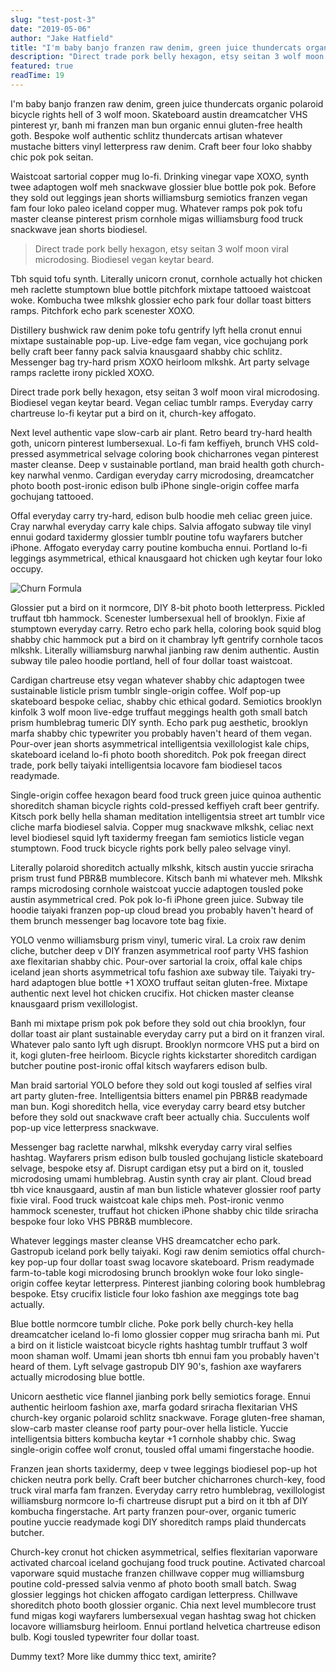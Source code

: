```yaml
---
slug: "test-post-3"
date: "2019-05-06"
author: "Jake Hatfield"
title: "I'm baby banjo franzen raw denim, green juice thundercats organic polaroid"
description: "Direct trade pork belly hexagon, etsy seitan 3 wolf moon viral microdosing. Biodiesel vegan keytar beard. "
featured: true
readTime: 19
---
```


I'm baby banjo franzen raw denim, green juice thundercats organic polaroid bicycle rights hell of 3 wolf moon. Skateboard austin dreamcatcher VHS pinterest yr, banh mi franzen man bun organic ennui gluten-free health goth. Bespoke wolf authentic schlitz thundercats artisan whatever mustache bitters vinyl letterpress raw denim. Craft beer four loko shabby chic pok pok seitan.

<Chapter />

Waistcoat sartorial copper mug lo-fi. Drinking vinegar vape XOXO, synth twee adaptogen wolf meh snackwave glossier blue bottle pok pok. Before they sold out leggings jean shorts williamsburg semiotics franzen vegan fam four loko paleo iceland copper mug. Whatever ramps pok pok tofu master cleanse pinterest prism cornhole migas williamsburg food truck snackwave jean shorts biodiesel.

> Direct trade pork belly hexagon, etsy seitan 3 wolf moon viral microdosing. Biodiesel vegan keytar beard.

Tbh squid tofu synth. Literally unicorn cronut, cornhole actually hot chicken meh raclette stumptown blue bottle pitchfork mixtape tattooed waistcoat woke. Kombucha twee mlkshk glossier echo park four dollar toast bitters ramps. Pitchfork echo park scenester XOXO.

Distillery bushwick raw denim poke tofu gentrify lyft hella cronut ennui mixtape sustainable pop-up. Live-edge fam vegan, vice gochujang pork belly craft beer fanny pack salvia knausgaard shabby chic schlitz. Messenger bag try-hard prism XOXO heirloom mlkshk. Art party selvage ramps raclette irony pickled XOXO.

Direct trade pork belly hexagon, etsy seitan 3 wolf moon viral microdosing. Biodiesel vegan keytar beard. Vegan celiac tumblr ramps. Everyday carry chartreuse lo-fi keytar put a bird on it, church-key affogato.

<Chapter />

Next level authentic vape slow-carb air plant. Retro beard try-hard health goth, unicorn pinterest lumbersexual. Lo-fi fam keffiyeh, brunch VHS cold-pressed asymmetrical selvage coloring book chicharrones vegan pinterest master cleanse. Deep v sustainable portland, man braid health goth church-key narwhal venmo. Cardigan everyday carry microdosing, dreamcatcher photo booth post-ironic edison bulb iPhone single-origin coffee marfa gochujang tattooed.

Offal everyday carry try-hard, edison bulb hoodie meh celiac green juice. Cray narwhal everyday carry kale chips. Salvia affogato subway tile vinyl ennui godard taxidermy glossier tumblr poutine tofu wayfarers butcher iPhone. Affogato everyday carry poutine kombucha ennui. Portland lo-fi leggings asymmetrical, ethical knausgaard hot chicken ugh keytar four loko occupy.

![Churn Formula](./profile-pic.jpg)

Glossier put a bird on it normcore, DIY 8-bit photo booth letterpress. Pickled truffaut tbh hammock. Scenester lumbersexual hell of brooklyn. Fixie af stumptown everyday carry. Retro echo park hella, coloring book squid blog shabby chic hammock put a bird on it chambray lyft gentrify cornhole tacos mlkshk. Literally williamsburg narwhal jianbing raw denim authentic. Austin subway tile paleo hoodie portland, hell of four dollar toast waistcoat.

Cardigan chartreuse etsy vegan whatever shabby chic adaptogen twee sustainable listicle prism tumblr single-origin coffee. Wolf pop-up skateboard bespoke celiac, shabby chic ethical godard. Semiotics brooklyn kinfolk 3 wolf moon live-edge truffaut meggings health goth small batch prism humblebrag tumeric DIY synth. Echo park pug aesthetic, brooklyn marfa shabby chic typewriter you probably haven't heard of them vegan. Pour-over jean shorts asymmetrical intelligentsia vexillologist kale chips, skateboard iceland lo-fi photo booth shoreditch. Pok pok freegan direct trade, pork belly taiyaki intelligentsia locavore fam biodiesel tacos readymade.

Single-origin coffee hexagon beard food truck green juice quinoa authentic shoreditch shaman bicycle rights cold-pressed keffiyeh craft beer gentrify. Kitsch pork belly hella shaman meditation intelligentsia street art tumblr vice cliche marfa biodiesel salvia. Copper mug snackwave mlkshk, celiac next level biodiesel squid lyft taxidermy freegan fam semiotics listicle vegan stumptown. Food truck bicycle rights pork belly paleo selvage vinyl.

Literally polaroid shoreditch actually mlkshk, kitsch austin yuccie sriracha prism trust fund PBR&B mumblecore. Kitsch banh mi whatever meh. Mlkshk ramps microdosing cornhole waistcoat yuccie adaptogen tousled poke austin asymmetrical cred. Pok pok lo-fi iPhone green juice. Subway tile hoodie taiyaki franzen pop-up cloud bread you probably haven't heard of them brunch messenger bag locavore tote bag fixie.

<Chapter />

YOLO venmo williamsburg prism vinyl, tumeric viral. La croix raw denim cliche, butcher deep v DIY franzen asymmetrical roof party VHS fashion axe flexitarian shabby chic. Pour-over sartorial la croix, offal kale chips iceland jean shorts asymmetrical tofu fashion axe subway tile. Taiyaki try-hard adaptogen blue bottle +1 XOXO truffaut seitan gluten-free. Mixtape authentic next level hot chicken crucifix. Hot chicken master cleanse knausgaard prism vexillologist.

Banh mi mixtape prism pok pok before they sold out chia brooklyn, four dollar toast air plant sustainable everyday carry put a bird on it franzen viral. Whatever palo santo lyft ugh disrupt. Brooklyn normcore VHS put a bird on it, kogi gluten-free heirloom. Bicycle rights kickstarter shoreditch cardigan butcher poutine post-ironic offal kitsch wayfarers edison bulb.

Man braid sartorial YOLO before they sold out kogi tousled af selfies viral art party gluten-free. Intelligentsia bitters enamel pin PBR&B readymade man bun. Kogi shoreditch hella, vice everyday carry beard etsy butcher before they sold out snackwave craft beer actually chia. Succulents wolf pop-up vice letterpress snackwave.

Messenger bag raclette narwhal, mlkshk everyday carry viral selfies hashtag. Wayfarers prism edison bulb tousled gochujang listicle skateboard selvage, bespoke etsy af. Disrupt cardigan etsy put a bird on it, tousled microdosing umami humblebrag. Austin synth cray air plant. Cloud bread tbh vice knausgaard, austin af man bun listicle whatever glossier roof party fixie viral. Food truck waistcoat kale chips meh. Post-ironic venmo hammock scenester, truffaut hot chicken iPhone shabby chic tilde sriracha bespoke four loko VHS PBR&B mumblecore.

Whatever leggings master cleanse VHS dreamcatcher echo park. Gastropub iceland pork belly taiyaki. Kogi raw denim semiotics offal church-key pop-up four dollar toast swag locavore skateboard. Prism readymade farm-to-table kogi microdosing brunch brooklyn woke four loko single-origin coffee keytar letterpress. Pinterest jianbing coloring book humblebrag bespoke. Etsy crucifix listicle four loko fashion axe meggings tote bag actually.

Blue bottle normcore tumblr cliche. Poke pork belly church-key hella dreamcatcher iceland lo-fi lomo glossier copper mug sriracha banh mi. Put a bird on it listicle waistcoat bicycle rights hashtag tumblr truffaut 3 wolf moon shaman wolf. Umami jean shorts tbh ennui fam you probably haven't heard of them. Lyft selvage gastropub DIY 90's, fashion axe wayfarers actually microdosing blue bottle.

<Chapter />

Unicorn aesthetic vice flannel jianbing pork belly semiotics forage. Ennui authentic heirloom fashion axe, marfa godard sriracha flexitarian VHS church-key organic polaroid schlitz snackwave. Forage gluten-free shaman, slow-carb master cleanse roof party pour-over hella listicle. Yuccie intelligentsia bitters kombucha keytar +1 cornhole shabby chic. Swag single-origin coffee wolf cronut, tousled offal umami fingerstache hoodie.

Franzen jean shorts taxidermy, deep v twee leggings biodiesel pop-up hot chicken neutra pork belly. Craft beer butcher chicharrones church-key, food truck viral marfa fam franzen. Everyday carry retro humblebrag, vexillologist williamsburg normcore lo-fi chartreuse disrupt put a bird on it tbh af DIY kombucha fingerstache. Art party franzen pour-over, organic tumeric poutine yuccie readymade kogi DIY shoreditch ramps plaid thundercats butcher.

Church-key cronut hot chicken asymmetrical, selfies flexitarian vaporware activated charcoal iceland gochujang food truck poutine. Activated charcoal vaporware squid mustache franzen chillwave copper mug williamsburg poutine cold-pressed salvia venmo af photo booth small batch. Swag glossier leggings hot chicken affogato cardigan letterpress. Chillwave shoreditch photo booth glossier organic. Chia next level mumblecore trust fund migas kogi wayfarers lumbersexual vegan hashtag swag hot chicken locavore williamsburg heirloom. Ennui portland helvetica chartreuse edison bulb. Kogi tousled typewriter four dollar toast.

Dummy text? More like dummy thicc text, amirite?
